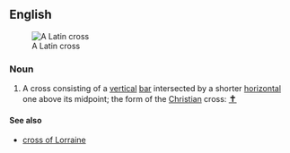 ==English==
[[File:Christian cross.svg|thumb|A Latin cross]]
===Noun===
{{en-noun|head=[[Latin]] [[cross]]|es}}

# A cross consisting of a [[vertical]] [[bar]] intersected by a shorter [[horizontal]] one above its midpoint; the form of the [[Christian]] cross: <big>[[✝]]</big>

====See also====
* [[cross of Lorraine]]